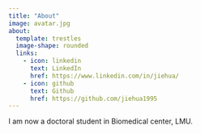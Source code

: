 ```yaml
---
title: "About"
image: avatar.jpg
about:
  template: trestles
  image-shape: rounded
  links:
    - icon: linkedin
      text: LinkedIn
      href: https://www.linkedin.com/in/jiehua/
    - icon: github
      text: Github
      href: https://github.com/jiehua1995
---
```

I am now a doctoral student in Biomedical center, LMU.

